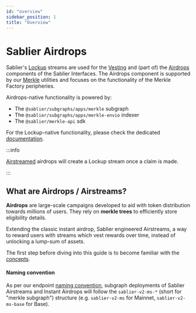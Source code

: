 ```yaml
---
id: "overview"
sidebar_position: 1
title: "Overview"
---
```



# Sablier Airdrops

Sablier's [Lockup](/concepts/lockup/overview) streams are used for the [Vesting](/apps/features/vesting) and (part of)
the [Airdrops](/apps/features/airdrops) components of the Sablier Interfaces. The Airdrops component is supported by our
[Merkle](/concepts/lockup/airstreams) utilities and focuses on the functionality of the Merkle Factory peripheries.

Airdrops-native functionality is powered by:

- The `@sablier/subgraphs/apps/merkle` subgraph
- The `@sablier/subgraphs/apps/merkle-envio` indexer
- The `@sablier/merkle-api` sdk

For the Lockup-native functionality, please check the dedicated [documentation](/api/lockup/overview).

:::info

[Airstreamed](/apps/features/airdrops) airdrops will create a Lockup stream once a claim is made.

:::

<LinkPreview
  href="https://github.com/sablier-labs/subgraphs"
  icon="github"
  subtitle="@sablier-labs/subgraphs"
  title="Sablier Subgraphs"
/>

<LinkPreview
  href="https://github.com/sablier-labs/merkle-api"
  icon="github"
  subtitle="@sablier-labs/merkle-api"
  title="Sablier SDK: Merkle API"
/>

## What are Airdrops / Airstreams?

**Airdrops** are large-scale campaigns developed to aid with token distribution towards millions of users. They rely on
**merkle trees** to efficiently store eligibility details.

Extending the classic instant airdrop, Sablier engineered Airstreams, a way to reward users with streams which vest
rewards over time, instead of unlocking a lump-sum of assets.

The first step before diving into this guide is to become familiar with the [concepts](/concepts/lockup/airstreams).

#### Naming convention

As per our endpoint [naming convention](/api/overview#endpoints--slugs), subgraph deployments of Sablier Airstreams and
Instant Airdrops will follow the `sablier-v2-ms-*` (short for "merkle subgraph") structure (e.g. `sablier-v2-ms` for
Mainnet, `sablier-v2-ms-base` for Base).
